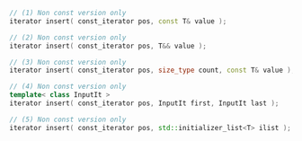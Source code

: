 ```cpp
// (1) Non const version only
iterator insert( const_iterator pos, const T& value );

// (2) Non const version only
iterator insert( const_iterator pos, T&& value );

// (3) Non const version only
iterator insert( const_iterator pos, size_type count, const T& value );

// (4) Non const version only
template< class InputIt >
iterator insert( const_iterator pos, InputIt first, InputIt last );

// (5) Non const version only
iterator insert( const_iterator pos, std::initializer_list<T> ilist );
```